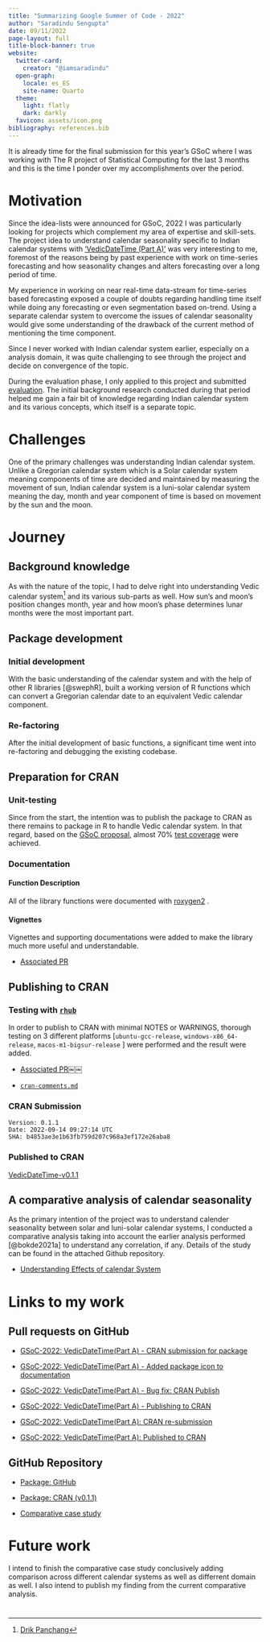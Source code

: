 ```yaml
---
title: "Summarizing Google Summer of Code - 2022"
author: "Saradindu Sengupta"
date: 09/11/2022
page-layout: full
title-block-banner: true
website:
  twitter-card:
    creator: "@iamsaradindu"
  open-graph:
    locale: es_ES
    site-name: Quarto
  theme:
    light: flatly
    dark: darkly
  favicon: assets/icon.png
bibliography: references.bib
---
```


It is already time for the final submission for this year's GSoC where I was working with The R project of Statistical Computing for the last 3 months and this is the time I ponder over my accomplishments over the period.

# Motivation

Since the idea-lists were announced for GSoC, 2022 I was particularly looking for projects which complement my area of expertise and skill-sets. The project idea to understand calendar seasonality specific to Indian calendar systems with ['VedicDateTime (Part A)'](https://github.com/rstats-gsoc/gsoc2022/wiki/VedicDateTime-%28Part-A%29 "VedicDateTime (Part A)") was very interesting to me, foremost of the reasons being by past experience with work on time-series forecasting and how seasonality changes and alters forecasting over a long period of time.

My experience in working on near real-time data-stream for time-series based forecasting exposed a couple of doubts regarding handling time itself while doing any forecasting or even segmentation based on-trend. Using a separate calendar system to overcome the issues of calendar seasonality would give some understanding of the drawback of the current method of mentioning the time component.

Since I never worked with Indian calendar system earlier, especially on a analysis domain, it was quite challenging to see through the project and decide on convergence of the topic.

During the evaluation phase, I only applied to this project and submitted [evaluation](https://github.com/saradindusengupta/vedicDateTime-GSoC-2022). The initial background research conducted during that period helped me gain a fair bit of knowledge regarding Indian calendar system and its various concepts, which itself is a separate topic.

# Challenges

One of the primary challenges was understanding Indian calendar system. Unlike a Gregorian calendar system which is a Solar calendar system meaning components of time are decided and maintained by measuring the movement of sun, Indian calendar system is a luni-solar calendar system meaning the day, month and year component of time is based on movement by the sun and the moon.

# Journey

## Background knowledge

As with the nature of the topic, I had to delve right into understanding Vedic calendar system[^1] and its various sub-parts as well. How sun's and moon's position changes month, year and how moon's phase determines lunar months were the most important part.

[^1]: [Drik Panchang](https://www.drikpanchang.com)

## Package development

### Initial development

With the basic understanding of the calendar system and with the help of other R libraries [@swephR], built a working version of R functions which can convert a Gregorian calendar date to an equivalent Vedic calendar component.

### Re-factoring

After the initial development of basic functions, a significant time went into re-factoring and debugging the existing codebase.

## Preparation for CRAN

### Unit-testing

Since from the start, the intention was to publish the package to CRAN as there remains to package in R to handle Vedic calendar system. In that regard, based on the [GSoC proposal](https://drive.google.com/file/d/1kxFlbiVxYO4FRjCyTw7PnUNbmbgdK7H8/view?usp=sharing), almost 70% [test coverage](https://app.codecov.io/gh/saradindusengupta/VedicDateTime) were achieved.

### Documentation

#### Function Description

All of the library functions were documented with [roxygen2](https://cran.r-project.org/web/packages/roxygen2/) .

#### Vignettes

Vignettes and supporting documentations were added to make the library much more useful and understandable.

-   [Associated PR](https://github.com/prajwalkpatil/VedicDateTime/pull/2)

## Publishing to CRAN

### Testing with [`rhub`](https://cran.r-project.org/web/packages/rhub/index.html)

In order to publish to CRAN with minimal NOTES or WARNINGS, thorough testing on 3 different platforms \[`ubuntu-gcc-release`, `windows-x86_64-release`, `macos-m1-bigsur-release` \] were performed and the result were added.

-   [Associated PR](https://github.com/prajwalkpatil/VedicDateTime/pull/2)￼￼

-   [`cran-comments.md`](https://github.com/prajwalkpatil/VedicDateTime/blob/main/cran-comments.md)

### CRAN Submission

    Version: 0.1.1
    Date: 2022-09-14 09:27:14 UTC
    SHA: b4853ae3e1b63fb759d207c968a3ef172e26aba8

### Published to CRAN 

[VedicDateTime-v0.1.1](https://cran.r-project.org/web/packages/VedicDateTime/index.html)

## A comparative analysis of calendar seasonality

As the primary intention of the project was to understand calender seasonality between solar and luni-solar calendar systems, I conducted a comparative analysis taking into account the earlier analysis performed [@bokde2021a] to understand any correlation, if any. Details of the study can be found in the attached Github repository.

-   [Understanding Effects of calendar System](https://github.com/saradindusengupta/understanding-effects-of-calendar-system){.github}

# Links to my work

## Pull requests on GitHub

-   [GSoC-2022: VedicDateTime(Part A) - CRAN submission for package](https://github.com/prajwalkpatil/VedicDateTime/pull/2)

-   [GSoC-2022: VedicDateTime(Part A) - Added package icon to documentation](https://github.com/prajwalkpatil/VedicDateTime/pull/4)

-   [GSoC-2022: VedicDateTime(Part A) - Bug fix: CRAN Publish](https://github.com/prajwalkpatil/VedicDateTime/pull/5)

-   [GSoC-2022: VedicDateTime(Part A) - Publishing to CRAN](https://github.com/prajwalkpatil/VedicDateTime/pull/6 "GSoC-2022: VedicDateTime(Part A) - Publishing to CRAN")

-   [GSoC-2022: VedicDateTime(Part A): CRAN re-submission](https://github.com/prajwalkpatil/VedicDateTime/pull/7)

-   [GSoC-2022: VedicDateTime(Part A): Published to CRAN](https://github.com/prajwalkpatil/VedicDateTime/pull/8)

## GitHub Repository

-   [Package: GitHub](https://github.com/saradindusengupta/VedicDateTime "Package: GitHub")

-   [Package: CRAN (v0.1.1)](https://cran.r-project.org/web/packages/VedicDateTime/index.html)

-   [Comparative case study](https://github.com/saradindusengupta/understanding-effects-of-calendar-system)

# Future work

I intend to finish the comparative case study conclusively adding comparison across different calendar systems as well as differrent domain as well. I also intend to publish my finding from the current comparative analysis.

# 
